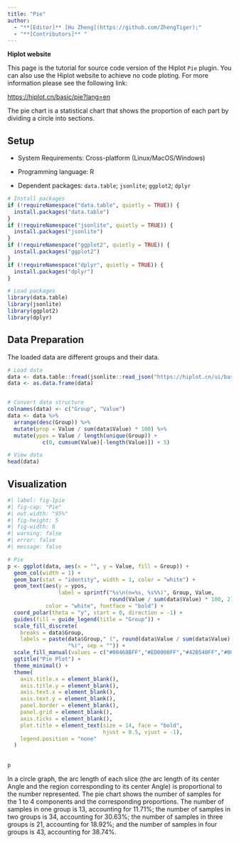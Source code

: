 ```yaml
---
title: "Pie"
author:
  - "**[Editor]** [Hu Zheng](https://github.com/ZhengTiger);"
  - "**[Contributors]** "
---
```


::: callout-note
**Hiplot website**

This page is the tutorial for source code version of the Hiplot `Pie` plugin. You can also use the Hiplot website to achieve no code ploting. For more information please see the following link:

<https://hiplot.cn/basic/pie?lang=en>
:::

The pie chart is a statistical chart that shows the proportion of each part by dividing a circle into sections.

## Setup

-   System Requirements: Cross-platform (Linux/MacOS/Windows)

-   Programming language: R

-   Dependent packages: `data.table`; `jsonlite`; `ggplot2`; `dplyr`

```r
# Install packages
if (!requireNamespace("data.table", quietly = TRUE)) {
  install.packages("data.table")
}
if (!requireNamespace("jsonlite", quietly = TRUE)) {
  install.packages("jsonlite")
}
if (!requireNamespace("ggplot2", quietly = TRUE)) {
  install.packages("ggplot2")
}
if (!requireNamespace("dplyr", quietly = TRUE)) {
  install.packages("dplyr")
}

# Load packages
library(data.table)
library(jsonlite)
library(ggplot2)
library(dplyr)
```

## Data Preparation

The loaded data are different groups and their data.

```r
# Load data
data <- data.table::fread(jsonlite::read_json("https://hiplot.cn/ui/basic/pie/data.json")$exampleData$textarea[[1]])
data <- as.data.frame(data)


# Convert data structure
colnames(data) <- c("Group", "Value")
data <- data %>%
  arrange(desc(Group)) %>%
  mutate(prop = Value / sum(data$Value) * 100) %>%
  mutate(ypos = Value / length(unique(Group)) +
           c(0, cumsum(Value)[-length(Value)]) + 5)

# View data
head(data)
```

## Visualization

```r
#| label: fig-1pie
#| fig-cap: "Pie"
#| out.width: "95%"
#| fig-height: 5
#| fig-width: 6
#| warning: false
#| error: false
#| message: false

# Pie
p <- ggplot(data, aes(x = "", y = Value, fill = Group)) +
  geom_col(width = 1) +
  geom_bar(stat = "identity", width = 1, color = "white") +
  geom_text(aes(y = ypos, 
                label = sprintf("%s\n(n=%s, %s%%)", Group, Value,
                                round(Value / sum(data$Value) * 100, 2))), 
            color = "white", fontface = "bold") +
  coord_polar(theta = "y", start = 0, direction = -1) +
  guides(fill = guide_legend(title = "Group")) +
  scale_fill_discrete(
    breaks = data$Group,
    labels = paste(data$Group," (", round(data$Value / sum(data$Value) * 100, 2),
                   "%)", sep = "")) +
  scale_fill_manual(values = c("#00468BFF","#ED0000FF","#42B540FF","#0099B4FF")) +
  ggtitle("Pie Plot") + 
  theme_minimal() +
  theme(
    axis.title.x = element_blank(),
    axis.title.y = element_blank(),
    axis.text.x = element_blank(),
    axis.text.y = element_blank(),
    panel.border = element_blank(),
    panel.grid = element_blank(),
    axis.ticks = element_blank(),
    plot.title = element_text(size = 14, face = "bold",
                              hjust = 0.5, vjust = -1),
    legend.position = "none"
  )
    
  
p
```

In a circle graph, the arc length of each slice (the arc length of its center Angle and the region corresponding to its center Angle) is proportional to the number represented. The pie chart shows the number of samples for the 1 to 4 components and the corresponding proportions. The number of samples in one group is 13, accounting for 11.71%; the number of samples in two groups is 34, accounting for 30.63%; the number of samples in three groups is 21, accounting for 18.92%; and the number of samples in four groups is 43, accounting for 38.74%.

